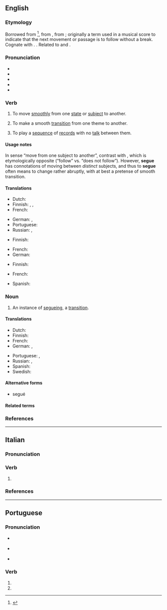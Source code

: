 {{also|segué}}
==English==
{{was wotd|2006|December|7}}

===Etymology===
{{root|en|ine-pro|*sekʷ-|id=follow}}
Borrowed from {{bor|en|it|segue||it follows}} <ref>{{R:Etymonline}}</ref>, from {{m|it|seguire||to follow}}, from {{der|en|la|sequor}}; originally a term used in a musical score to indicate that the next movement or passage is to follow without a break. Cognate with {{cog|es|seguir}}. {{doublet|en|sue}}. Related to {{m|en|suit}} and {{m|en|sequence}}.

===Pronunciation===
* {{IPA|en|/ˈsɛɡweɪ/}}
* {{audio|en|en-us-segue.ogg|Audio (US)}}
* {{audio|en|en-au-segue.ogg|Audio (AU)}}
* {{rhymes|en|ɛɡweɪ|s=2}}
* {{homophones|en|Segway}}

===Verb===
{{en-verb|+|segueing|+}}

# To move [[smoothly]] from one [[state]] or [[subject]] to another.
#: {{syn|en|transition}}
#: {{ux|en|I can tell she’s going to '''segue''' from our conversation about school to the topic of marriage.}}
# {{lb|en|music}} To make a smooth [[transition]] from one theme to another.
#: {{ux|en|Beethoven’s symphonies effortlessly '''segue''' from one theme to the next.}}
# {{lb|en|of a disk jockey}} To play a [[sequence]] of [[record]]s with no [[talk]] between them.

====Usage notes====
In sense “move from one subject to another”, contrast with {{m|en|non sequitur||abrupt transition}}, which is etymologically opposite (“follow” vs. “does not follow”). However, '''segue''' has connotations of moving between ''distinct'' subjects, and thus to '''segue''' often means to change rather abruptly, with at best a pretense of smooth transition.

====Translations====
{{trans-top|to move smoothly from one topic to another}}
* Dutch: {{t+|nl|van}} {{t+|nl|thema}} {{t+|nl|wisselen}}
* Finnish: {{t|fi|[[siirtyä]] [[juohevasti]]}}, {{t+|fi|sujuvasti}}, {{t|fi|huomaamatta}}
* French: {{t+|fr|enchaîner}}
{{trans-mid}}
* German: {{t+|de|überleiten}} {{qualifier|topic, conversation}}, {{t+|de|wechseln}} {{qualifier|state, position, etc.}}
* Portuguese: {{t|pt|[[passar]] [[para]]}}
* Russian: {{t|ru|[[пла́вно]] [[переходи́ть]]|impf}}, {{t|ru|[[продолжа́ть]] [[та́к же]]|impf}}
{{trans-bottom}}

{{trans-top|music: to move smoothly from one theme to another}}
* Finnish: {{t+|fi|liukua}}
{{trans-mid}}
* French: {{t+|fr|enchaîner}}
* German: {{t+|de|überleiten}}
{{trans-bottom}}

{{trans-top|to play a sequence of records without talking in between}}
* Finnish: {{t|fi|[[soittaa]] [[putkeen]]}}
{{trans-mid}}
* French: {{t+|fr|enchaîner}}
{{trans-bottom}}

{{checktrans-top}}
* Spanish: {{t-check|es|transición suave}}
{{trans-mid}}
{{trans-bottom}}

===Noun===
{{en-noun}}

# An instance of [[segueing]], a [[transition]].

====Translations====
{{trans-top|an instance of segueing, a transition}}
* Dutch: {{t+|nl|overgang|m}}
* Finnish: {{t+|fi|siirtymä}}
* French: {{t+|fr|transition|f}}
* German: {{t+|de|Übergang|m}}, {{t+|de|Überleitung|f}}
{{trans-mid}}
* Portuguese: {{t+|pt|passagem}}, {{t+|pt|transição}}
* Russian: {{t|ru|се́гуэ|n}}, {{t|ru|[[пла́вный]] [[перехо́д]]|m}}
* Spanish: {{t+|es|transición|f}}
* Swedish: {{t+|sv|övergång|c}}
{{trans-bottom}}

====Alternative forms====
* segué

====Related terms====
{{rootsee|en|sekʷ}}

===References===
<references />

----

==Italian==

===Pronunciation===
{{it-pr|ségue,sègue<ref:{{R:it:DiPI|seguo}}>}}

===Verb===
{{head|it|verb form}}

# {{inflection of|it|seguire||3|s|pres|ind}}

===References===
<references />

----

==Portuguese==

===Pronunciation===
* {{a|Portugal}} {{IPA|pt|/ˈsɛ.ɣɨ/|/ˈsɛ.ɡɨ/}}
* {{a|Brazil}} {{IPA|pt|/ˈsɛ.ɡi/}}
* {{a|South Brazil}} {{IPA|pt|/ˈsɛ.ɡe/}}

===Verb===
{{head|pt|verb form}}

# {{pt-verb-form-of|seguir|e}}
# {{pt-verb-form-of|segar|e}}